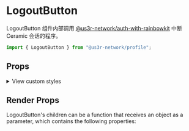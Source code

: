 

<Meta of={LogoutButtonStories} />

# LogoutButton

LogoutButton 组件内部调用 [@us3r-network/auth-with-rainbowkit](?path=/docs/auth-auth-with-rainbowkit--docs) 中断 Ceramic 会话的程序。

```jsx
import { LogoutButton } from "@us3r-network/profile";
```

<Canvas />

## Props

<Controls />

<p>
  <details>
    <summary>View custom styles</summary>
    <Source code={StyleCode} />
  </details>
</p>

## Render Props

LogoutButton's children can be a function that receives an object as a parameter, which contains the following properties:

<ArgTypes of={RenderProps} />
